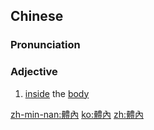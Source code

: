 {{also|体内}}
==Chinese==
{{zh-forms|s=体内}}

===Pronunciation===
{{zh-pron
|m=tǐnèi
|c=tai2 noi6
|mn=thé-lāi
|cat=a
}}

===Adjective===
{{zh-adj}}

# [[inside]] the [[body]]

[[zh-min-nan:體內]]
[[ko:體內]]
[[zh:體內]]